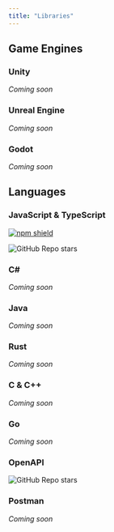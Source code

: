 ```yaml
---
title: "Libraries"
---
```


<Snippet file="wip.mdx" />

## Game Engines

### Unity

*Coming soon*

### Unreal Engine

*Coming soon*

### Godot

*Coming soon*

## Languages

### JavaScript & TypeScript

[![npm shield](https://img.shields.io/npm/v/@fern-api/rivet)](https://www.npmjs.com/package/@fern-api/rivet)

![GitHub Repo stars](https://img.shields.io/github/stars/rivet-gg/rivet-node)

### C#

*Coming soon*

### Java

*Coming soon*

### Rust

*Coming soon*

### C & C++

*Coming soon*

### Go

*Coming soon*

### OpenAPI

![GitHub Repo stars](https://img.shields.io/github/stars/rivet-gg/rivet-openapi)

### Postman

*Coming soon*

